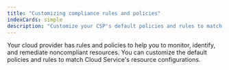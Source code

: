 ```yaml
---
title: "Customizing compliance rules and policies"
indexCards: simple
description: "Customize your CSP's default policies and rules to match Cloud Service's resource configurations"
---
```


Your cloud provider has rules and policies to help you to monitor, identify, and remediate noncompliant resources. You can customize the default policies and rules to match Cloud Service's resource configurations. 
